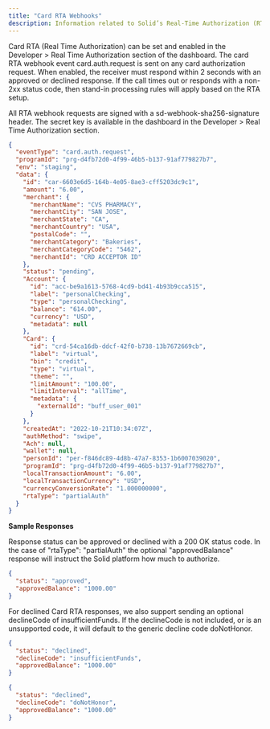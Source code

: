 ```yaml
---
title: "Card RTA Webhooks"
description: Information related to Solid’s Real-Time Authorization (RTA) for cards
---
```

Card RTA (Real Time Authorization) can be set and enabled in the Developer > Real Time Authorization section of the dashboard. The card RTA webhook event card.auth.request is sent on any card authorization request. When enabled, the receiver must respond within 2 seconds with an approved or declined response. If the call times out or responds with a non-2xx status code, then stand-in processing rules will apply based on the RTA setup.

All RTA webhook requests are signed with a sd-webhook-sha256-signature header. The secret key is available in the dashboard in the Developer > Real Time Authorization section.


```json Sample Request
{
  "eventType": "card.auth.request",
  "programId": "prg-d4fb72d0-4f99-46b5-b137-91af779827b7",
  "env": "staging",
  "data": {
    "id": "car-6603e6d5-164b-4e05-8ae3-cff5203dc9c1",
    "amount": "6.00",
    "merchant": {
      "merchantName": "CVS PHARMACY",
      "merchantCity": "SAN JOSE",
      "merchantState": "CA",
      "merchantCountry": "USA",
      "postalCode": "",
      "merchantCategory": "Bakeries",
      "merchantCategoryCode": "5462",
      "merchantId": "CRD ACCEPTOR ID"
    },
    "status": "pending",
    "Account": {
      "id": "acc-be9a1613-5768-4cd9-bd41-4b93b9cca515",
      "label": "personalChecking",
      "type": "personalChecking",
      "balance": "614.00",
      "currency": "USD",
      "metadata": null
    },
    "Card": {
      "id": "crd-54ca16db-ddcf-42f0-b738-13b7672669cb",
      "label": "virtual",
      "bin": "credit",
      "type": "virtual",
      "theme": "",
      "limitAmount": "100.00",
      "limitInterval": "allTime",
      "metadata": {
        "externalId": "buff_user_001"
      }
    },
    "createdAt": "2022-10-21T10:34:07Z",
    "authMethod": "swipe",
    "Ach": null,
    "wallet": null,
    "personId": "per-f846dc89-4d8b-47a7-8353-1b6007039020",
    "programId": "prg-d4fb72d0-4f99-46b5-b137-91af779827b7",
    "localTransactionAmount": "6.00",
    "localTransactionCurrency": "USD",
    "currencyConversionRate": "1.000000000",
    "rtaType": "partialAuth"
  }
}
```

**Sample Responses**

Response status can be approved or declined with a 200 OK status code. In the case of "rtaType": "partialAuth" the optional "approvedBalance" response will instruct the Solid platform how much to authorize.

```json Sample Response
{
  "status": "approved",
  "approvedBalance": "1000.00"
}
```

For declined Card RTA responses, we also support sending an optional declineCode of insufficientFunds. If the declineCode is not included, or is an unsupported code, it will default to the generic decline code doNotHonor.

```json Sample Response
{
  "status": "declined",
  "declineCode": "insufficientFunds",
  "approvedBalance": "1000.00"
}
```
```json Sample Response
{
  "status": "declined",
  "declineCode": "doNotHonor",
  "approvedBalance": "1000.00"
}
```